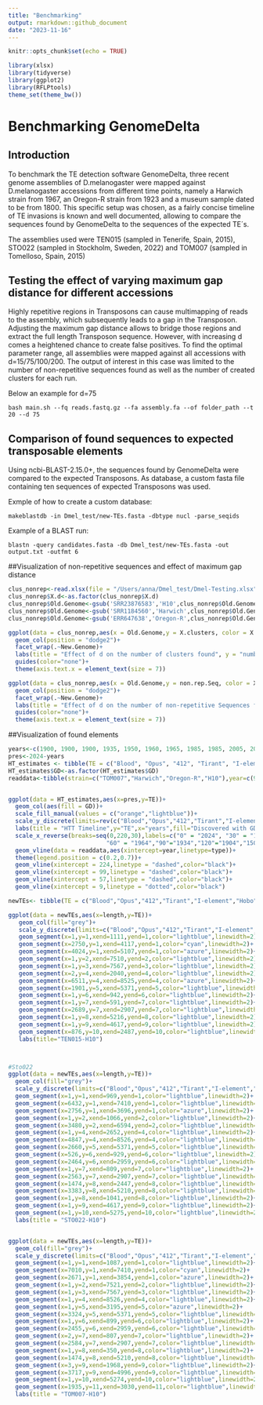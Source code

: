 ```yaml
---
title: "Benchmarking"
output: rmarkdown::github_document
date: "2023-11-16"
---
```


```r
knitr::opts_chunk$set(echo = TRUE)
```
`````r
library(xlsx)
library(tidyverse)
library(ggplot2)
library(RFLPtools)
theme_set(theme_bw())
`````

# Benchmarking GenomeDelta

## Introduction
To benchmark the TE detection software GenomeDelta, three recent genome assemblies of D.melanogaster were mapped against D.melanogaster accessions from different time points, namely a Harwich strain from 1967, an Oregon-R strain from 1923 and a museum sample dated to be from 1800. This specific setup was chosen, as a fairly concise timeline of TE invasions is known and well documented, allowing to compare the sequences found by GenomeDelta to the sequences of the expected TE´s.

The assemblies used were TEN015 (sampled in Tenerife, Spain, 2015), STO022 (sampled in Stockholm, Sweden, 2022) and TOM007 (sampled in Tomelloso, Spain, 2015)

## Testing the effect of varying maximum gap distance for different accessions

Highly repetitive regions in Transposons can cause multimapping of reads to the assembly, which subsequently leads to a gap in the Transposon. Adjusting the maximum gap distance allows to bridge those regions and extract the full length Transposon sequence. However, with increasing d comes a heightened chance to create false positives. To find the optimal parameter range, all assemblies were mapped against all accessions with d=15/75/100/200. The output of interest in this case was limited to the number of non-repetitive sequences found as well as the number of created clusters for each run.

Below an example for d=75

``` shell
bash main.sh --fq reads.fastq.gz --fa assembly.fa --of folder_path --t 20 --d 75
```

## Comparison of found sequences to expected transposable elements

Using ncbi-BLAST-2.15.0+, the sequences found by GenomeDelta were compared to the expected Transposons. As database, a custom fasta file containing ten sequences of expected Transposons was used.

Exmple of how to create a custom database:

``` shell
makeblastdb -in Dmel_test/new-TEs.fasta -dbtype nucl -parse_seqids
```

Example of a BLAST run:

```  shell
blastn -query candidates.fasta -db Dmel_test/new-TEs.fasta -out output.txt -outfmt 6
```

##Visualization of non-repetitive sequences and effect of maximum gap distance
``` r
clus_nonrep<-read.xlsx(file = "/Users/anna/Dmel_test/Dmel-Testing.xlsx",sheetName = "Cluster and nonrep Seq")
clus_nonrep$X.d<-as.factor(clus_nonrep$X.d)
clus_nonrep$Old.Genome<-gsub('SRR23876583','H10',clus_nonrep$Old.Genome)
clus_nonrep$Old.Genome<-gsub('SRR1184560','Harwich',clus_nonrep$Old.Genome)
clus_nonrep$Old.Genome<-gsub('ERR647638','Oregon-R',clus_nonrep$Old.Genome)

ggplot(data = clus_nonrep,aes(x = Old.Genome,y = X.clusters, color = X.d, fill = X.d ))+
  geom_col(position = "dodge2")+
  facet_wrap(.~New.Genome)+
  labs(title = "Effect of d on the number of clusters found", y = "number of clusters" , x = "Old Genome",fill="maximum gap distance [bp]")+
  guides(color="none")+
  theme(axis.text.x = element_text(size = 7))

ggplot(data = clus_nonrep,aes(x = Old.Genome,y = non.rep.Seq, color = X.d, fill = X.d ))+
  geom_col(position = "dodge2")+
  facet_wrap(.~New.Genome)+
  labs(title = "Effect of d on the number of non-repetitive Sequences found", y = "number of clusters" , x = "Old Genome",fill="maximum gap distance [bp]")+
  guides(color="none")+
  theme(axis.text.x = element_text(size = 7))

```
##Visualization of found elements
````r
years<-c(1900, 1900, 1900, 1935, 1950, 1960, 1965, 1985, 1985, 2005, 2014)
pres<-2024-years
HT_estimates <- tibble(TE = c("Blood", "Opus", "412", "Tirant", "I-element", "Hobo", "P-element", "Spoink", "Micropia", "Souslik", "Transib"),pres,GD = c(rep("no",8),rep("yes",3)))%>%rev()
HT_estimates$GD<-as.factor(HT_estimates$GD)
readdata<-tibble(strain=c("TOM007","Harwich","Oregon-R","H10"),year=c(9,57,99,224),type=c("new",rep("old",3)))


ggplot(data = HT_estimates,aes(x=pres,y=TE))+
  geom_col(aes(fill = GD))+
  scale_fill_manual(values = c("orange","lightblue"))+
  scale_y_discrete(limits=rev(c("Blood","Opus","412","Tirant","I-element","Hobo","P-element","Spoink","Micropia","Souslik","Transib")))+
  labs(title = "HTT Timeline",y="TE",x="years",fill="Discovered with GD",linetype="Type of Strain")+
  scale_x_reverse(breaks=seq(0,220,30),labels=c("0" = "2024", "30" = "1994",
                            "60" = "1964","90"="1934","120"="1904","150"="1874","180"="1844","210"="1814"))+
  geom_vline(data = readdata,aes(xintercept=year,linetype=type))+
  theme(legend.position = c(0.2,0.7))+
  geom_vline(xintercept = 224,linetype = "dashed",color="black")+
  geom_vline(xintercept = 99,linetype = "dashed",color="black")+
  geom_vline(xintercept = 57,linetype = "dashed",color="black")+
  geom_vline(xintercept = 9,linetype = "dotted",color="black")
````
````r
newTEs<- tibble(TE = c("Blood","Opus","412","Tirant","I-element","Hobo","P-element","Spoink","Micropia","Souslik","Transib"), length=c(7410,7521,7567,8526,5371,2959,2907,5216,5360,5275,3030))

ggplot(data = newTEs,aes(x=length,y=TE))+
   geom_col(fill="grey")+
   scale_y_discrete(limits=c("Blood","Opus","412","Tirant","I-element","Hobo","P-element","Spoink","Micropia","Souslik","Transib"))+
   geom_segment(x=1,y=1,xend=1111,yend=1,color="lightblue",linewidth=2)+
   geom_segment(x=2750,y=1,xend=4117,yend=1,color="cyan",linewidth=2)+
   geom_segment(x=4024,y=1,xend=5107,yend=1,color="azure",linewidth=2)+
   geom_segment(x=1,y=2,xend=7510,yend=2,color="lightblue",linewidth=2)+
   geom_segment(x=1,y=3,xend=7567,yend=3,color="lightblue",linewidth=2)+
   geom_segment(x=2,y=4,xend=2040,yend=4,color="lightblue",linewidth=2)+
   geom_segment(x=6511,y=4,xend=8525,yend=4,color="azure",linewidth=2)+
   geom_segment(x=1901,y=5,xend=5371,yend=5,color="lightblue",linewidth=2)+
   geom_segment(x=1,y=6,xend=942,yend=6,color="lightblue",linewidth=2)+
   geom_segment(x=1,y=7,xend=591,yend=7,color="lightblue",linewidth=2)+
   geom_segment(x=2689,y=7,xend=2907,yend=7,color="lightblue",linewidth=2)+
   geom_segment(x=1,y=8,xend=5216,yend=8,color="lightblue",linewidth=2)+
   geom_segment(x=1,y=9,xend=4617,yend=9,color="lightblue",linewidth=2)+
   geom_segment(x=876,y=10,xend=2487,yend=10,color="lightblue",linewidth=2)+
   labs(title="TEN015-H10")



#Sto022
ggplot(data = newTEs,aes(x=length,y=TE))+
  geom_col(fill="grey")+
  scale_y_discrete(limits=c("Blood","Opus","412","Tirant","I-element","Hobo","P-element","Spoink","Micropia","Souslik","Transib"))+
  geom_segment(x=1,y=1,xend=969,yend=1,color="lightblue",linewidth=2)+
  geom_segment(x=6432,y=1,xend=7410,yend=1,color="lightblue",linewidth=2)+
  geom_segment(x=2756,y=1,xend=3696,yend=1,color="azure",linewidth=2)+
  geom_segment(x=1,y=2,xend=1066,yend=2,color="lightblue",linewidth=2)+
  geom_segment(x=3480,y=2,xend=6594,yend=2,color="lightblue",linewidth=2)+
  geom_segment(x=1,y=4,xend=2652,yend=4,color="lightblue",linewidth=2)+
  geom_segment(x=4847,y=4,xend=8526,yend=4,color="lightblue",linewidth=2)+
  geom_segment(x=2660,y=5,xend=5371,yend=5,color="lightblue",linewidth=2)+
  geom_segment(x=526,y=6,xend=929,yend=6,color="lightblue",linewidth=2)+
  geom_segment(x=2464,y=6,xend=2959,yend=6,color="lightblue",linewidth=2)+
  geom_segment(x=1,y=7,xend=809,yend=7,color="lightblue",linewidth=2)+
  geom_segment(x=2563,y=7,xend=2907,yend=7,color="lightblue",linewidth=2)+
  geom_segment(x=1474,y=8,xend=2447,yend=8,color="lightblue",linewidth=2)+
  geom_segment(x=3383,y=8,xend=5210,yend=8,color="lightblue",linewidth=2)+
  geom_segment(x=1,y=8,xend=1041,yend=8,color="lightblue",linewidth=2)+
  geom_segment(x=1,y=9,xend=4617,yend=9,color="lightblue",linewidth=2)+
  geom_segment(x=1,y=10,xend=5275,yend=10,color="lightblue",linewidth=2)+
  labs(title = "STO022-H10")


ggplot(data = newTEs,aes(x=length,y=TE))+
  geom_col(fill="grey")+
  scale_y_discrete(limits=c("Blood","Opus","412","Tirant","I-element","Hobo","P-element","Spoink","Micropia","Souslik","Transib"))+
  geom_segment(x=1,y=1,xend=1087,yend=1,color="lightblue",linewidth=2)+
  geom_segment(x=7010,y=1,xend=7410,yend=1,color="cyan",linewidth=2)+
  geom_segment(x=2671,y=1,xend=3854,yend=1,color="azure",linewidth=2)+
  geom_segment(x=1,y=2,xend=7521,yend=2,color="lightblue",linewidth=2)+
  geom_segment(x=1,y=3,xend=7567,yend=3,color="lightblue",linewidth=2)+
  geom_segment(x=1,y=4,xend=8526,yend=4,color="lightblue",linewidth=2)+
  geom_segment(x=1,y=5,xend=3195,yend=5,color="azure",linewidth=2)+
  geom_segment(x=3324,y=5,xend=5371,yend=5,color="lightblue",linewidth=2)+
  geom_segment(x=1,y=6,xend=899,yend=6,color="lightblue",linewidth=2)+
  geom_segment(x=2455,y=6,xend=2959,yend=6,color="lightblue",linewidth=2)+
  geom_segment(x=2,y=7,xend=807,yend=7,color="lightblue",linewidth=2)+
  geom_segment(x=2584,y=7,xend=2907,yend=7,color="lightblue",linewidth=2)+
  geom_segment(x=1,y=8,xend=350,yend=8,color="lightblue",linewidth=2)+
  geom_segment(x=1474,y=8,xend=5210,yend=8,color="lightblue",linewidth=2)+
  geom_segment(x=3,y=9,xend=1968,yend=9,color="lightblue",linewidth=2)+
  geom_segment(x=3717,y=9,xend=4996,yend=9,color="lightblue",linewidth=2)+
  geom_segment(x=1,y=10,xend=5274,yend=10,color="lightblue",linewidth=2)+
  geom_segment(x=1935,y=11,xend=3030,yend=11,color="lightblue",linewidth=2)+
  labs(title = "TOM007-H10")
````